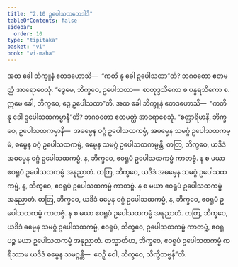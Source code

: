 ```yaml
---
title: "2.10 ဥပေါသထဘေဒါဒိ"
tableOfContents: false
sidebar:
  order: 10
type: "tipitaka"
basket: "vi"
book: "vi-maha"
---
```



<DynamicBreadcrumb />

<Division number="149" book="vi-maha" e="ch" v="3" p="150">

<Paragraph number="622" book="vi-maha">
အထ ခေါ ဘိက္ခူနံ ဧတဒဟောသိ—  “ကတိ နု ခေါ ဥပေါသထာ”တိ? ဘဂဝတော ဧတမတ္ထံ အာရောစေသုံ. “ဒွေမေ, ဘိက္ခဝေ, ဥပေါသထာ—  စာတုဒ္ဒသိကော စ ပန္နရသိကော စ. ဣမေ ခေါ, ဘိက္ခဝေ, ဒွေ ဥပေါသထာ”တိ.
</Paragraph>

<Paragraph number="623" book="vi-maha">
အထ ခေါ ဘိက္ခူနံ ဧတဒဟောသိ—  “ကတိ နု ခေါ ဥပေါသထကမ္မာနီ”တိ? ဘဂဝတော ဧတမတ္ထံ အာရောစေသုံ. “စတ္တာရိမာနိ, ဘိက္ခဝေ, ဥပေါသထကမ္မာနိ—  အဓမ္မေန ဝဂ္ဂံ ဥပေါသထကမ္မံ, အဓမ္မေန သမဂ္ဂံ ဥပေါသထကမ္မံ, ဓမ္မေန ဝဂ္ဂံ ဥပေါသထကမ္မံ, ဓမ္မေန သမဂ္ဂံ ဥပေါသထကမ္မန္တိ. တတြ, ဘိက္ခဝေ, ယဒိဒံ အဓမ္မေန ဝဂ္ဂံ ဥပေါသထကမ္မံ, န, ဘိက္ခဝေ, ဧဝရူပံ ဥပေါသထကမ္မံ ကာတဗ္ဗံ. န စ မယာ ဧဝရူပံ ဥပေါသထကမ္မံ အနုညာတံ. တတြ, ဘိက္ခဝေ, ယဒိဒံ အဓမ္မေန သမဂ္ဂံ ဥပေါသထကမ္မံ, န, ဘိက္ခဝေ, ဧဝရူပံ ဥပေါသထကမ္မံ ကာတဗ္ဗံ. န စ မယာ ဧဝရူပံ ဥပေါသထကမ္မံ အနုညာတံ. တတြ, ဘိက္ခဝေ, ယဒိဒံ ဓမ္မေန ဝဂ္ဂံ ဥပေါသထကမ္မံ, န, ဘိက္ခဝေ, ဧဝရူပံ ဥပေါသထကမ္မံ ကာတဗ္ဗံ. န စ မယာ ဧဝရူပံ ဥပေါသထကမ္မံ အနုညာတံ. တတြ, ဘိက္ခဝေ, ယဒိဒံ ဓမ္မေန သမဂ္ဂံ ဥပေါသထကမ္မံ, ဧဝရူပံ, ဘိက္ခဝေ, ဥပေါသထကမ္မံ ကာတဗ္ဗံ, ဧဝရူပဉ္စ မယာ ဥပေါသထကမ္မံ အနုညာတံ. တသ္မာတိဟ, ဘိက္ခဝေ, ဧဝရူပံ ဥပေါသထကမ္မံ ကရိဿာမ ယဒိဒံ ဓမ္မေန သမဂ္ဂန္တိ—  ဧဝဉှိ ဝေါ, ဘိက္ခဝေ, သိက္ခိတဗ္ဗန်”တိ.
</Paragraph>
</Division>